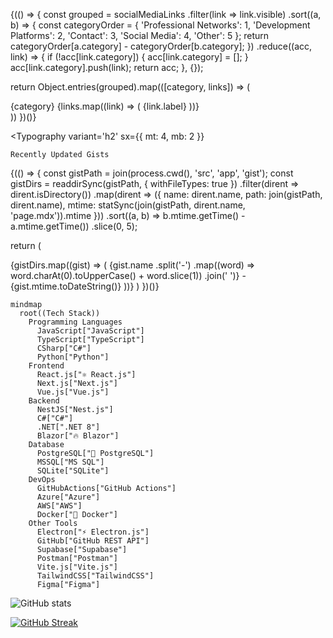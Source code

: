 
{(() => {
const grouped = socialMediaLinks
.filter(link => link.visible)
.sort((a, b) => {
const categoryOrder = {
'Professional Networks': 1,
'Development Platforms': 2,
'Contact': 3,
'Social Media': 4,
'Other': 5
};
return categoryOrder[a.category] - categoryOrder[b.category];
})
.reduce((acc, link) => {
if (!acc[link.category]) {
acc[link.category] = [];
}
acc[link.category].push(link);
return acc;
}, {});

return Object.entries(grouped).map(([category, links]) => (

<div key={category}>
	<Typography
		variant='h6'
		sx={{ mt: 2, mb: 1 }}
	>
		{category}
	</Typography>
	<List>
		{links.map((link) => (
			<ListItem key={link.link.toString()}>
				<MuiLink
					component={Link}
					href={link.link.toString()}
					target='_blank'
					sx={{
						display: 'flex',
						alignItems: 'center',
						color: 'primary.main',
						'&:hover': {
							'& .MuiSvgIcon-root': {
								opacity: 1,
							},
						},
					}}
				>
					{link.label}
					<OpenInNewIcon
						sx={{
							ml: 0.5,
							fontSize: '1rem',
							opacity: 0,
							transition: 'opacity 0.2s',
						}}
					/>
				</MuiLink>
			</ListItem>
		))}
	</List>
</div>
)) })()}

<Typography
	variant='h2'
	sx={{ mt: 4, mb: 2 }}
>
	Recently Updated Gists
</Typography>

{(() => {
const gistPath = join(process.cwd(), 'src', 'app', 'gist');
const gistDirs = readdirSync(gistPath, { withFileTypes: true })
.filter(dirent => dirent.isDirectory())
.map(dirent => ({
name: dirent.name,
path: join(gistPath, dirent.name),
mtime: statSync(join(gistPath, dirent.name, 'page.mdx')).mtime
}))
.sort((a, b) => b.mtime.getTime() - a.mtime.getTime())
.slice(0, 5);

return (

<List>
	{gistDirs.map((gist) => (
		<ListItem key={gist.name}>
			<MuiLink
				component={Link}
				href={`/gist/${gist.name}`}
				sx={{ color: 'primary.main' }}
			>
				{gist.name
					.split('-')
					.map((word) => word.charAt(0).toUpperCase() + word.slice(1))
					.join(' ')}
			</MuiLink>
			<Typography
				component='span'
				sx={{ ml: 1 }}
			>
				- {gist.mtime.toDateString()}
			</Typography>
		</ListItem>
	))}
</List>
) })()}

```mermaid
mindmap
  root((Tech Stack))
    Programming Languages
      JavaScript["JavaScript"]
      TypeScript["TypeScript"]
      CSharp["C#"]
      Python["Python"]
    Frontend
      React.js["⚛️ React.js"]
      Next.js["Next.js"]
      Vue.js["Vue.js"]
    Backend
      NestJS["Nest.js"]
      C#["C#"]
      .NET[".NET 8"]
      Blazor["🔥 Blazor"]
    Database
      PostgreSQL["🐘 PostgreSQL"]
      MSSQL["MS SQL"]
      SQLite["SQLite"]
    DevOps
      GitHubActions["GitHub Actions"]
      Azure["Azure"]
      AWS["AWS"]
      Docker["🐳 Docker"]
    Other Tools
      Electron["⚡ Electron.js"]
      GitHub["GitHub REST API"]
      Supabase["Supabase"]
      Postman["Postman"]
      Vite.js["Vite.js"]
      TailwindCSS["TailwindCSS"]
      Figma["Figma"]
```

![GitHub stats](https://github-readme-stats.vercel.app/api?username=sametcn99&show_icons=true&theme=dark)

[![GitHub Streak](https://github-readme-streak-stats.herokuapp.com?user=sametcn99&theme=dark&hide_border=true&border_radius=6&date_format=M%20j%5B%2C%20Y%5D)](https://git.io/streak-stats)

